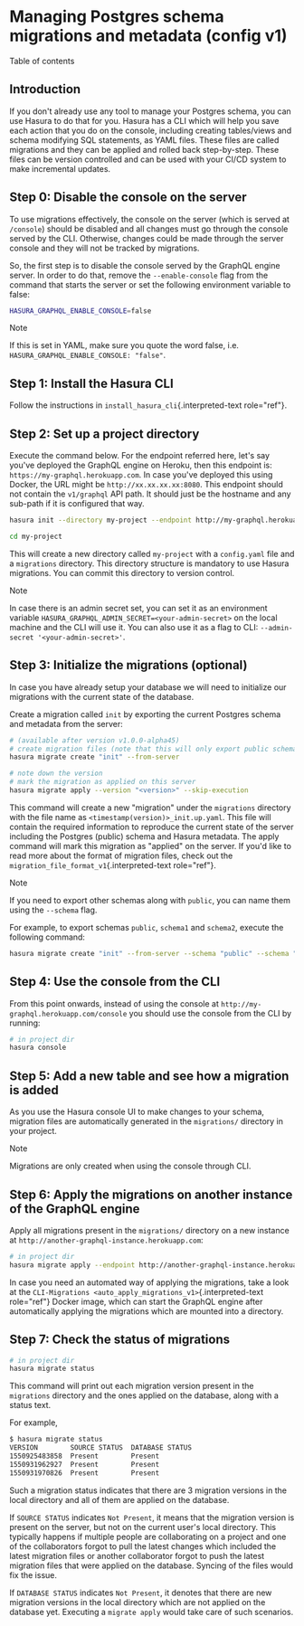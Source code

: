 
Managing Postgres schema migrations and metadata (config v1)
============================================================

Table of contents

Introduction
------------

If you don\'t already use any tool to manage your Postgres schema, you
can use Hasura to do that for you. Hasura has a CLI which will help you
save each action that you do on the console, including creating
tables/views and schema modifying SQL statements, as YAML files. These
files are called migrations and they can be applied and rolled back
step-by-step. These files can be version controlled and can be used with
your CI/CD system to make incremental updates.

Step 0: Disable the console on the server
-----------------------------------------

To use migrations effectively, the console on the server (which is
served at `/console`) should be disabled and all changes must go through
the console served by the CLI. Otherwise, changes could be made through
the server console and they will not be tracked by migrations.

So, the first step is to disable the console served by the GraphQL
engine server. In order to do that, remove the `--enable-console` flag
from the command that starts the server or set the following environment
variable to false:

```bash
HASURA_GRAPHQL_ENABLE_CONSOLE=false
```

Note

If this is set in YAML, make sure you quote the word false, i.e.
`HASURA_GRAPHQL_ENABLE_CONSOLE: "false"`.

Step 1: Install the Hasura CLI
------------------------------

Follow the instructions in `install_hasura_cli`{.interpreted-text
role="ref"}.

Step 2: Set up a project directory
----------------------------------

Execute the command below. For the endpoint referred here, let\'s say
you\'ve deployed the GraphQL engine on Heroku, then this endpoint is:
`https://my-graphql.herokuapp.com`. In case you\'ve deployed this using
Docker, the URL might be `http://xx.xx.xx.xx:8080`. This endpoint should
not contain the `v1/graphql` API path. It should just be the hostname
and any sub-path if it is configured that way.

```bash
hasura init --directory my-project --endpoint http://my-graphql.herokuapp.com

cd my-project
```

This will create a new directory called `my-project` with a
`config.yaml` file and a `migrations` directory. This directory
structure is mandatory to use Hasura migrations. You can commit this
directory to version control.

Note

In case there is an admin secret set, you can set it as an environment
variable `HASURA_GRAPHQL_ADMIN_SECRET=<your-admin-secret>` on the local
machine and the CLI will use it. You can also use it as a flag to CLI:
`--admin-secret '<your-admin-secret>'`.

Step 3: Initialize the migrations (optional)
--------------------------------------------

In case you have already setup your database we will need to initialize
our migrations with the current state of the database.

Create a migration called `init` by exporting the current Postgres
schema and metadata from the server:

```bash
# (available after version v1.0.0-alpha45)
# create migration files (note that this will only export public schema from postgres)
hasura migrate create "init" --from-server

# note down the version
# mark the migration as applied on this server
hasura migrate apply --version "<version>" --skip-execution
```

This command will create a new \"migration\" under the `migrations`
directory with the file name as `<timestamp(version)>_init.up.yaml`.
This file will contain the required information to reproduce the current
state of the server including the Postgres (public) schema and Hasura
metadata. The apply command will mark this migration as \"applied\" on
the server. If you\'d like to read more about the format of migration
files, check out the `migration_file_format_v1`{.interpreted-text
role="ref"}.

Note

If you need to export other schemas along with `public`, you can name
them using the `--schema` flag.

For example, to export schemas `public`, `schema1` and `schema2`,
execute the following command:

```bash
hasura migrate create "init" --from-server --schema "public" --schema "schema1" --schema "schema2"
```

Step 4: Use the console from the CLI
------------------------------------

From this point onwards, instead of using the console at
`http://my-graphql.herokuapp.com/console` you should use the console
from the CLI by running:

```bash
# in project dir
hasura console
```

Step 5: Add a new table and see how a migration is added
--------------------------------------------------------

As you use the Hasura console UI to make changes to your schema,
migration files are automatically generated in the `migrations/`
directory in your project.

Note

Migrations are only created when using the console through CLI.

Step 6: Apply the migrations on another instance of the GraphQL engine
----------------------------------------------------------------------

Apply all migrations present in the `migrations/` directory on a new
instance at `http://another-graphql-instance.herokuapp.com`:

```bash
# in project dir
hasura migrate apply --endpoint http://another-graphql-instance.herokuapp.com
```

In case you need an automated way of applying the migrations, take a
look at the
`CLI-Migrations <auto_apply_migrations_v1>`{.interpreted-text
role="ref"} Docker image, which can start the GraphQL engine after
automatically applying the migrations which are mounted into a
directory.

Step 7: Check the status of migrations
--------------------------------------

```bash
# in project dir
hasura migrate status
```

This command will print out each migration version present in the
`migrations` directory and the ones applied on the database, along with
a status text.

For example,

```bash
$ hasura migrate status
VERSION        SOURCE STATUS  DATABASE STATUS
1550925483858  Present        Present
1550931962927  Present        Present
1550931970826  Present        Present
```

Such a migration status indicates that there are 3 migration versions in
the local directory and all of them are applied on the database.

If `SOURCE STATUS` indicates `Not Present`, it means that the migration
version is present on the server, but not on the current user\'s local
directory. This typically happens if multiple people are collaborating
on a project and one of the collaborators forgot to pull the latest
changes which included the latest migration files or another
collaborator forgot to push the latest migration files that were applied
on the database. Syncing of the files would fix the issue.

If `DATABASE STATUS` indicates `Not Present`, it denotes that there are
new migration versions in the local directory which are not applied on
the database yet. Executing a `migrate apply` would take care of such
scenarios.
